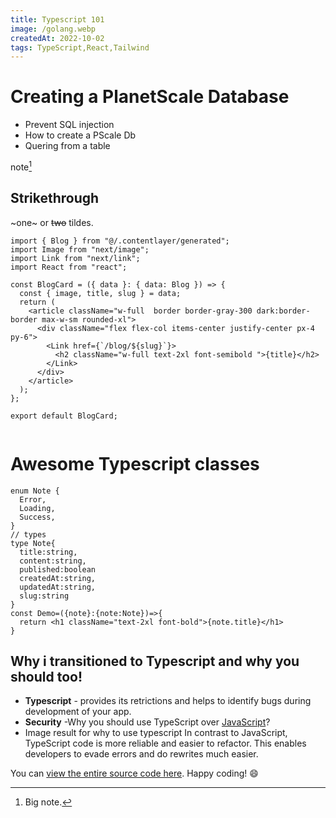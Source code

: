 ```yaml
---
title: Typescript 101
image: /golang.webp
createdAt: 2022-10-02
tags: TypeScript,React,Tailwind
---
```


# Creating a PlanetScale Database

- Prevent SQL injection
- How to create a PScale Db
- Quering from a table

note[^1]

[^1]: Big note.

## Strikethrough

~one~ or ~~two~~ tildes.

```tsx:blog-card.tsx
import { Blog } from "@/.contentlayer/generated";
import Image from "next/image";
import Link from "next/link";
import React from "react";

const BlogCard = ({ data }: { data: Blog }) => {
  const { image, title, slug } = data;
  return (
    <article className="w-full  border border-gray-300 dark:border-border max-w-sm rounded-xl">
      <div className="flex flex-col items-center justify-center px-4 py-6">
        <Link href={`/blog/${slug}`}>
          <h2 className="w-full text-2xl font-semibold ">{title}</h2>
        </Link>
      </div>
    </article>
  );
};

export default BlogCard;


```

# Awesome Typescript classes

```tsx:Types.tsx
enum Note {
  Error,
  Loading,
  Success,
}
// types
type Note{
  title:string,
  content:string,
  published:boolean
  createdAt:string,
  updatedAt:string,
  slug:string
}
const Demo=({note}:{note:Note})=>{
  return <h1 className="text-2xl font-bold">{note.title}</h1>
}
```

## Why i transitioned to Typescript and why you should too!

- **Typescript** - provides its retrictions and helps to identify bugs during development of your app.
- **Security** -Why you should use TypeScript over [JavaScript](http://vitejs.dev)?
- Image result for why to use typescript
  In contrast to JavaScript, TypeScript code is more reliable and easier to refactor. This enables developers to evade errors and do rewrites much easier.

You can [view the entire source code here](https://github.com/leerob/youtube-to-mp3). Happy coding! 😄
